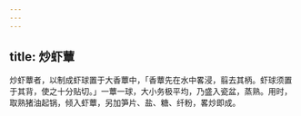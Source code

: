 ```yaml
---
---
---
```

title: 炒虾蕈
---



炒虾蕈者，以制成虾球置于大香蕈中，「香蕈先在水中畧浸，翦去其柄。虾球须置于其背，使之十分贴切。」一蕈一球，大小务极平均，乃盛入瓷盆，蒸熟。用时，取熟猪油起锅，倾入虾蕈，另加笋片、盐、糖、纤粉，畧炒即成。